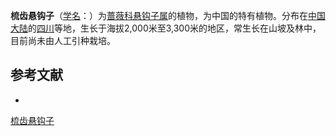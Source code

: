 {{Speciesbox
| name = 梳齿悬钩子
| status = 
| status_system = 
| image =
| genus = Rubus
| species = pectinaris
| authority = Focke
}}

'''梳齿悬钩子'''（[[学名|学名]]：{{lang|la|''Rubus pectinaris''}}）为[[蔷薇科|蔷薇科]][[悬钩子属|悬钩子属]]的植物，为中国的特有植物。分布在[[中国大陆|中国大陆]]的[[四川|四川]]等地，生长于海拔2,000米至3,300米的地区，常生长在山坡及林中，目前尚未由人工引种栽培。

== 参考文献 ==
<div class="references-small">
* {{cite web| url =http://www.bioinfo.cn/db05/KmzwSpecies.php?action=view&id=19464| title =梳齿悬钩子| work =《中国高等植物数据库全库》| publisher =中国科学院微生物研究所| author =昆明植物研究所| accessdate =2009-02-25| deadurl =yes| archiveurl =https://web.archive.org/web/20160305051624/http://www.bioinfo.cn/db05/KmzwSpecies.php?action=view&id=19464| archivedate =2016-03-05}}
</div>
{{Taxonbar|from=Q11116072}}

[[Category:悬钩子属|梳齿悬钩子]]


{{植物小作品}}